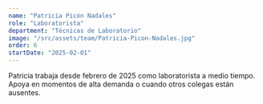 ```yaml
---
name: "Patricia Picón Nadales"
role: "Laboratorista"
department: "Técnicas de Laboratorio"
image: "/src/assets/team/Patricia-Picon-Nadales.jpg"
order: 6
startDate: "2025-02-01"
---
```


Patricia trabaja desde febrero de 2025 como laboratorista a medio tiempo. Apoya en momentos de alta demanda o cuando otros colegas están ausentes.
